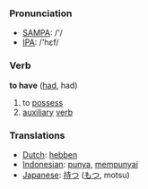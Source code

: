 === Pronunciation ===
*[[w:SAMPA|SAMPA]]: /'/
*[[w:IPA|IPA]]: /'hεf/

=== Verb ===

'''to have''' ([[had]], had)

# to [[possess]]
# [[auxiliary]] [[verb]]

=== Translations ===
*[[Dutch]]: [[hebben]]
*[[Indonesian]]: [[punya]], [[punya|mempunyai]]
*[[Japanese]]: [[持つ]] ([[もつ]], motsu)